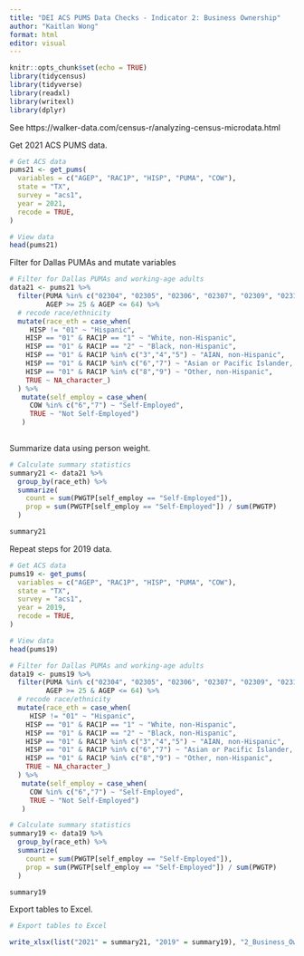 ---
title: "DEI ACS PUMS Data Checks - Indicator 2: Business Ownership"
author: "Kaitlan Wong"
format: html
editor: visual
---

```{r setup, include=FALSE}
knitr::opts_chunk$set(echo = TRUE)
library(tidycensus)
library(tidyverse)
library(readxl)
library(writexl)
library(dplyr)
```

See https://walker-data.com/census-r/analyzing-census-microdata.html

Get 2021 ACS PUMS data.

```{r}
# Get ACS data
pums21 <- get_pums(
  variables = c("AGEP", "RAC1P", "HISP", "PUMA", "COW"),
  state = "TX",
  survey = "acs1",
  year = 2021,
  recode = TRUE,
)

# View data
head(pums21)
```

Filter for Dallas PUMAs and mutate variables

```{r}
# Filter for Dallas PUMAs and working-age adults
data21 <- pums21 %>%
  filter(PUMA %in% c("02304", "02305", "02306", "02307", "02309", "02310", "02311", "02312", "02313", "02314", "02315", "02316", "02319", "01901", "02001"),
         AGEP >= 25 & AGEP <= 64) %>%
  # recode race/ethnicity
  mutate(race_eth = case_when(
     HISP != "01" ~ "Hispanic",
    HISP == "01" & RAC1P == "1" ~ "White, non-Hispanic",
    HISP == "01" & RAC1P == "2" ~ "Black, non-Hispanic",
    HISP == "01" & RAC1P %in% c("3","4","5") ~ "AIAN, non-Hispanic",
    HISP == "01" & RAC1P %in% c("6","7") ~ "Asian or Pacific Islander, non-Hispanic",
    HISP == "01" & RAC1P %in% c("8","9") ~ "Other, non-Hispanic",
    TRUE ~ NA_character_)
  ) %>%
   mutate(self_employ = case_when(
     COW %in% c("6","7") ~ "Self-Employed",
     TRUE ~ "Not Self-Employed")
   )
     
```

Summarize data using person weight.

```{r}
# Calculate summary statistics
summary21 <- data21 %>%
  group_by(race_eth) %>%
  summarize(
    count = sum(PWGTP[self_employ == "Self-Employed"]),
    prop = sum(PWGTP[self_employ == "Self-Employed"]) / sum(PWGTP)
  )

summary21
```

Repeat steps for 2019 data.

```{r}
# Get ACS data
pums19 <- get_pums(
  variables = c("AGEP", "RAC1P", "HISP", "PUMA", "COW"),
  state = "TX",
  survey = "acs1",
  year = 2019,
  recode = TRUE,
)

# View data
head(pums19)
```

```{r}
# Filter for Dallas PUMAs and working-age adults
data19 <- pums19 %>%
  filter(PUMA %in% c("02304", "02305", "02306", "02307", "02309", "02310", "02311", "02312", "02313", "02314", "02315", "02316", "02319", "01901", "02001"),
         AGEP >= 25 & AGEP <= 64) %>%
  # recode race/ethnicity
  mutate(race_eth = case_when(
     HISP != "01" ~ "Hispanic",
    HISP == "01" & RAC1P == "1" ~ "White, non-Hispanic",
    HISP == "01" & RAC1P == "2" ~ "Black, non-Hispanic",
    HISP == "01" & RAC1P %in% c("3","4","5") ~ "AIAN, non-Hispanic",
    HISP == "01" & RAC1P %in% c("6","7") ~ "Asian or Pacific Islander, non-Hispanic",
    HISP == "01" & RAC1P %in% c("8","9") ~ "Other, non-Hispanic",
    TRUE ~ NA_character_)
  ) %>%
   mutate(self_employ = case_when(
     COW %in% c("6","7") ~ "Self-Employed",
     TRUE ~ "Not Self-Employed")
   )

# Calculate summary statistics
summary19 <- data19 %>%
  group_by(race_eth) %>%
  summarize(
    count = sum(PWGTP[self_employ == "Self-Employed"]),
    prop = sum(PWGTP[self_employ == "Self-Employed"]) / sum(PWGTP)
  )

summary19
```

Export tables to Excel.

```{r}
# Export tables to Excel

write_xlsx(list("2021" = summary21, "2019" = summary19), "2_Business_Ownership.xlsx")
```
